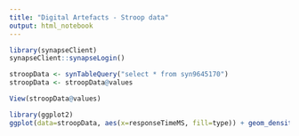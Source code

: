 ```yaml
---
title: "Digital Artefacts - Stroop data"
output: html_notebook
---
```

 

```r
library(synapseClient)
synapseClient::synapseLogin()
```

```r
stroopData <- synTableQuery("select * from syn9645170")
stroopData <- stroopData@values
```

```r

View(stroopData@values)
```



```r
library(ggplot2)
ggplot(data=stroopData, aes(x=responseTimeMS, fill=type)) + geom_density(alpha=.6)
```

